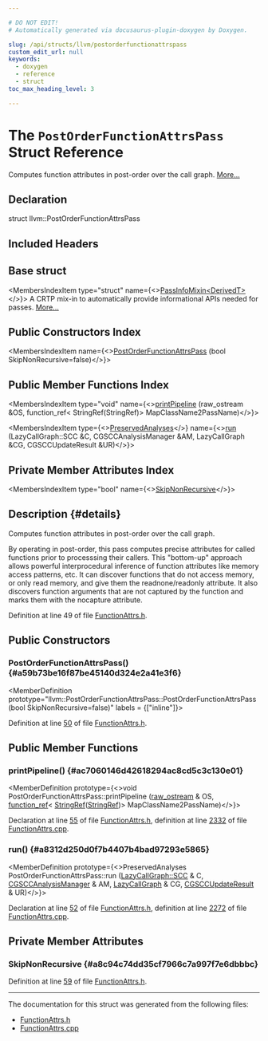 ```yaml
---

# DO NOT EDIT!
# Automatically generated via docusaurus-plugin-doxygen by Doxygen.

slug: /api/structs/llvm/postorderfunctionattrspass
custom_edit_url: null
keywords:
  - doxygen
  - reference
  - struct
toc_max_heading_level: 3

---
```





# The `PostOrderFunctionAttrsPass` Struct Reference

<DoxygenPage pluginConfig={pluginConfig}>

Computes function attributes in post-order over the call graph. <a href="#details">More...</a>

## Declaration

<CodeBlock>struct llvm::PostOrderFunctionAttrsPass</CodeBlock>

## Included Headers

<IncludesList>
<IncludesListItem
  filePath="llvm/Transforms/IPO/FunctionAttrs.h"
  permalink="/docs/api/files/include/include/llvm/include/llvm/transforms/include/llvm/transforms/ipo/functionattrs-h"
  isLocal="true" />
</IncludesList>

## Base struct

<MembersIndex>

<MembersIndexItem
  type="struct"
  name={<><a href="/docs/api/structs/llvm/passinfomixin">PassInfoMixin&lt;DerivedT&gt;</a></>}>
A CRTP mix-in to automatically provide informational APIs needed for passes. <a href="/docs/api/structs/llvm/passinfomixin/#details">More...</a>
</MembersIndexItem>

</MembersIndex>

## Public Constructors Index

<MembersIndex>

<MembersIndexItem
  name={<><a href="#a59b73be16f87be45140d324e2a41e3f6">PostOrderFunctionAttrsPass</a> (bool SkipNonRecursive=false)</>}>
</MembersIndexItem>

</MembersIndex>

## Public Member Functions Index

<MembersIndex>

<MembersIndexItem
  type="void"
  name={<><a href="#ac7060146d42618294ac8cd5c3c130e01">printPipeline</a> (raw&#95;ostream &amp;OS, function&#95;ref&lt; StringRef(StringRef)&gt; MapClassName2PassName)</>}>
</MembersIndexItem>

<MembersIndexItem
  type={<><a href="/docs/api/classes/llvm/preservedanalyses">PreservedAnalyses</a></>}
  name={<><a href="#a8312d250d0f7b4407b4bad97293e5865">run</a> (LazyCallGraph::SCC &amp;C, CGSCCAnalysisManager &amp;AM, LazyCallGraph &amp;CG, CGSCCUpdateResult &amp;UR)</>}>
</MembersIndexItem>

</MembersIndex>

## Private Member Attributes Index

<MembersIndex>

<MembersIndexItem
  type="bool"
  name={<><a href="#a8c94c74dd35cf7966c7a997f7e6dbbbc">SkipNonRecursive</a></>}>
</MembersIndexItem>

</MembersIndex>

## Description {#details}

Computes function attributes in post-order over the call graph.

By operating in post-order, this pass computes precise attributes for called functions prior to processsing their callers. This &quot;bottom-up&quot; approach allows powerful interprocedural inference of function attributes like memory access patterns, etc. It can discover functions that do not access memory, or only read memory, and give them the readnone/readonly attribute. It also discovers function arguments that are not captured by the function and marks them with the nocapture attribute.

Definition at line 49 of file <a href="/docs/api/files/include/include/llvm/include/llvm/transforms/include/llvm/transforms/ipo/functionattrs-h">FunctionAttrs.h</a>.

<SectionDefinition>

## Public Constructors

### PostOrderFunctionAttrsPass() {#a59b73be16f87be45140d324e2a41e3f6}

<MemberDefinition
  prototype="llvm::PostOrderFunctionAttrsPass::PostOrderFunctionAttrsPass (bool SkipNonRecursive=false)"
  labels = {["inline"]}>

Definition at line <a href="/docs/api/files/include/include/llvm/include/llvm/transforms/include/llvm/transforms/ipo/functionattrs-h/#l00050">50</a> of file <a href="/docs/api/files/include/include/llvm/include/llvm/transforms/include/llvm/transforms/ipo/functionattrs-h">FunctionAttrs.h</a>.
</MemberDefinition>

</SectionDefinition>

<SectionDefinition>

## Public Member Functions

### printPipeline() {#ac7060146d42618294ac8cd5c3c130e01}

<MemberDefinition
  prototype={<>void PostOrderFunctionAttrsPass::printPipeline (<a href="/docs/api/classes/llvm/raw-ostream">raw&#95;ostream</a> &amp; OS, <a href="/docs/api/classes/llvm/function-ref">function&#95;ref</a>&lt; <a href="/docs/api/classes/llvm/stringref">StringRef</a>(<a href="/docs/api/classes/llvm/stringref">StringRef</a>)&gt; MapClassName2PassName)</>}>

Declaration at line <a href="/docs/api/files/include/include/llvm/include/llvm/transforms/include/llvm/transforms/ipo/functionattrs-h/#l00055">55</a> of file <a href="/docs/api/files/include/include/llvm/include/llvm/transforms/include/llvm/transforms/ipo/functionattrs-h">FunctionAttrs.h</a>, definition at line <a href="/docs/api/files/lib/lib/transforms/lib/transforms/ipo/functionattrs-cpp/#l02332">2332</a> of file <a href="/docs/api/files/lib/lib/transforms/lib/transforms/ipo/functionattrs-cpp">FunctionAttrs.cpp</a>.
</MemberDefinition>

### run() {#a8312d250d0f7b4407b4bad97293e5865}

<MemberDefinition
  prototype={<>PreservedAnalyses PostOrderFunctionAttrsPass::run (<a href="/docs/api/classes/llvm/lazycallgraph/scc">LazyCallGraph::SCC</a> &amp; C, <a href="/docs/api/namespaces/llvm/#a571b2bbf074b46c75300bd8f14c5ab72">CGSCCAnalysisManager</a> &amp; AM, <a href="/docs/api/classes/llvm/lazycallgraph">LazyCallGraph</a> &amp; CG, <a href="/docs/api/structs/llvm/cgsccupdateresult">CGSCCUpdateResult</a> &amp; UR)</>}>

Declaration at line <a href="/docs/api/files/include/include/llvm/include/llvm/transforms/include/llvm/transforms/ipo/functionattrs-h/#l00052">52</a> of file <a href="/docs/api/files/include/include/llvm/include/llvm/transforms/include/llvm/transforms/ipo/functionattrs-h">FunctionAttrs.h</a>, definition at line <a href="/docs/api/files/lib/lib/transforms/lib/transforms/ipo/functionattrs-cpp/#l02272">2272</a> of file <a href="/docs/api/files/lib/lib/transforms/lib/transforms/ipo/functionattrs-cpp">FunctionAttrs.cpp</a>.
</MemberDefinition>

</SectionDefinition>

<SectionDefinition>

## Private Member Attributes

### SkipNonRecursive {#a8c94c74dd35cf7966c7a997f7e6dbbbc}

<MemberDefinition
  prototype="bool llvm::PostOrderFunctionAttrsPass::SkipNonRecursive">

Definition at line <a href="/docs/api/files/include/include/llvm/include/llvm/transforms/include/llvm/transforms/ipo/functionattrs-h/#l00059">59</a> of file <a href="/docs/api/files/include/include/llvm/include/llvm/transforms/include/llvm/transforms/ipo/functionattrs-h">FunctionAttrs.h</a>.
</MemberDefinition>

</SectionDefinition>

<hr/>

The documentation for this struct was generated from the following files:

<ul>
<li><a href="/docs/api/files/include/include/llvm/include/llvm/transforms/include/llvm/transforms/ipo/functionattrs-h">FunctionAttrs.h</a></li>
<li><a href="/docs/api/files/lib/lib/transforms/lib/transforms/ipo/functionattrs-cpp">FunctionAttrs.cpp</a></li>
</ul>

</DoxygenPage>
